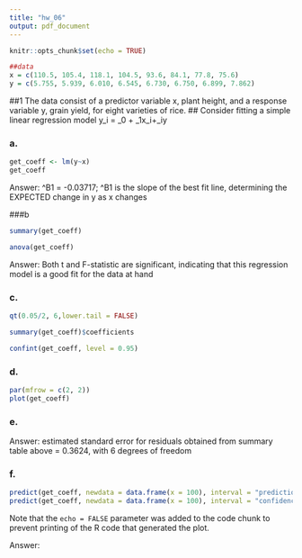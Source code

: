 ```yaml
---
title: "hw_06"
output: pdf_document
---
```


```r
knitr::opts_chunk$set(echo = TRUE)
```

```r
##data
x = c(110.5, 105.4, 118.1, 104.5, 93.6, 84.1, 77.8, 75.6)
y = c(5.755, 5.939, 6.010, 6.545, 6.730, 6.750, 6.899, 7.862)
```

##1 The data consist of a predictor variable x, plant height, and a response variable y, grain yield, for eight varieties of rice.
##  Consider fitting a simple linear regression model y_i = \beta_0 + \beta_1x_i+\varepsilon_iy 

### a.
```r
get_coeff <- lm(y~x)
get_coeff
```
Answer: ^B1 = -0.03717; ^B1 is the slope of the best fit line, determining the EXPECTED change in y as x changes

###b

```r
summary(get_coeff)
```
```r
anova(get_coeff)
```


Answer: Both t and F-statistic are significant, indicating that this regression model is a good fit for the data at hand

### c.

```r
qt(0.05/2, 6,lower.tail = FALSE)
```
```r
summary(get_coeff)$coefficients
```



```r
confint(get_coeff, level = 0.95)

```


### d.

```r
par(mfrow = c(2, 2))
plot(get_coeff)
```

### e. 

Answer: estimated standard error for residuals obtained from summary table above = 0.3624, with 6 degrees of freedom

### f. 

```r
predict(get_coeff, newdata = data.frame(x = 100), interval = "prediction")
predict(get_coeff, newdata = data.frame(x = 100), interval = "confidence")
```


Note that the `echo = FALSE` parameter was added to the code chunk to prevent printing of the R code that generated the plot.


Answer: 